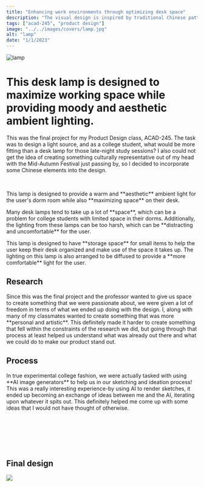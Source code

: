 ```yaml
---
title: "Enhancing work environments through optimizing desk space"
description: "The visual design is inspired by traditional Chinese patterns and architecture. Additionally, it is designed to <strong>maximize your desk space</strong> by providing a storage space for your small items."
tags: ["acad-245", "product design"]
image: "../../images/covers/lamp.jpg"
alt: "lamp"
date: "1/1/2023"
---
```







<div class="bannerImgCover">
  <img src={CoverImage.src} alt="lamp" />
</div>
<div class="caseStudy">
<Overview
  year="2023"
  tags={["class project - acad-245", "team size - 5", "tools - blender, laser cutter"]}
>

<h1 slot="header">
  This desk lamp is designed to maximize working space while providing moody and aesthetic ambient lighting.
</h1>
<div slot="overviewDescription">
  <p>
    This was the final project for my Product Design class, ACAD-245. The task was to design a 
    light source, and as a college student, what would be more fitting than a desk lamp for those 
    late-night study sessions? I also could not get the idea of creating something culturally representative 
    out of my head with the Mid-Autumn Festival just passing by, so I decided to incorporate some Chinese elements into the design.
  </p>
  <br />
  <p>
    This lamp is designed to provide a warm and **aesthetic** ambient light for the user's dorm room while also **maximizing space** on their desk.
  </p>
</div>

</Overview>

<ProblemSolutionStatement>
  <p slot='problem'>
    Many desk lamps tend to take up a lot of **space**, which can be a problem 
    for college students with limited space in their dorms. Additionally, 
    the lighting from these lamps can be too harsh, which can be **distracting and uncomfortable** for the user.
  </p>

  <p slot="solution">
    This lamp is designed to have **storage space** for small items to help the user keep 
    their desk organized and make use of the space it takes up. The lighting on this lamp 
    is also arranged to be diffused to provide a **more comfortable** light for the user.
  </p>
</ProblemSolutionStatement>

<PageSection>
  <h2 slot="sectionTitle">Research</h2>
  <p slot="description">
    Since this was the final project and the professor wanted to give us 
    space to create something that we were passionate about, we were given 
    a lot of freedom in terms of what we ended up doing with the design. 
    I, along with many of my classmates wanted to create something that was 
    more **personal and artistic**. This definitely made it harder to create something 
    that fell within the constraints of the research we did, but going through 
    that process at least helped us understand what was already out there and 
    what we could do to make our product stand out.
  </p>
</PageSection>


</div>
<Gallery
  imgSrc={[
    CompetitiveMatrix.src,
    IdeationLogic.src,
  ]}
  alt={[
    "Competitive Matrix",
    "Ideation Logic"
  ]}
  uniqueID={["fullImg", "fullImg"]}>
</Gallery>
<div class="caseStudy">
<PageSection>
  <h2 slot="sectionTitle">Process</h2>
  <p slot="description">
    In true experimental college fashion, we were actually tasked 
    with using **AI image generators** to help us in our sketching and 
    ideation process! This was a really interesting experience-by using 
    AI to render sketches, it ended up becoming an exchange of ideas between 
    me and the AI, iterating upon whatever it spits out. This definitely 
    helped me come up with some ideas that I would not have thought of otherwise.
  </p>
</PageSection>
<br/>
<Gallery
  imgSrc={[Sketches.src, AIImages.src]}
  alt={["Sketches", "AI generated images"]}
  galleryType="noGap"
></Gallery>
<br />
<Gallery
  imgSrc={[Model.src, Kerfs.src, Process1.src, Process2.src]}
  alt={["Model", "Kerfs", "Process 1", "Process 2"]}
  galleryType="withGap"
></Gallery>

<br/><br/>
<PageSection>
  <h2 slot="sectionTitle">Final design</h2>
  <p slot="description">
  </p>
</PageSection>
<img src={Display.src} class="imageFill"/>
</div>





